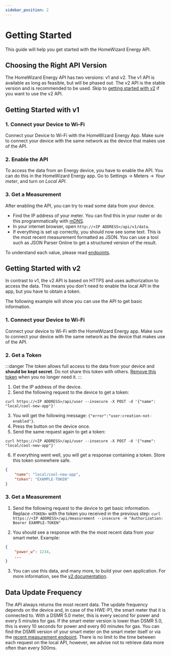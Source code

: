 ```yaml
---
sidebar_position: 2
---
```



# Getting Started

This guide will help you get started with the HomeWizard Energy API.

## Choosing the Right API Version

The HomeWizard Energy API has two versions: v1 and v2. The v1 API is available as long as feasible, but will be phased out. The v2 API is the stable version and is recommended to be used. Skip to [getting started with v2](#getting-started-with-v2) if you want to use the v2 API.

## Getting Started with v1

### 1. Connect your Device to Wi-Fi

Connect your Device to Wi-Fi with the <Link href="https://www.homewizard.nl/energy">HomeWizard Energy App</Link>. Make sure to connect your device with the same network as the device that makes use of the API.

### 2. Enable the API

To access the data from an Energy device, you have to enable the API. You can do this in the <Link href="https://www.homewizard.nl/energy">HomeWizard Energy app</Link>. Go to Settings → Meters → _Your meter_, and turn on _Local API_.

### 3. Get a Measurement

After enabling the API, you can try to read some data from your device.

-   Find the IP address of your meter. You can find this in your router or do this programmatically with [mDNS](/docs/discovery).
-   In your internet browser, open `http://<IP ADDRESS>/api/v1/data`.
-   If everything is set up correctly, you should now see some text. This is the most recent measurement formatted as JSON. You can use a tool such as <Link to="http://json.parser.online.fr">JSON Parser Online</Link> to get a structured version of the result.

To understand each value, please read [endpoints](/docs/category/api-v1/).

## Getting Started with v2

In contrast to v1, the v2 API is based on HTTPS and uses authorization to access the data. This means you don't need to enable the local API in the app, but you have to obtain a token.

The following example will show you can use the API to get basic information.

### 1. Connect your Device to Wi-Fi

Connect your device to Wi-Fi with the <Link href="https://www.homewizard.nl/energy">HomeWizard Energy app</Link>. Make sure to connect your device with the same network as the device that makes use of the API.

### 2. Get a Token

:::danger
The token allows full access to the data from your device and **should be kept secret**. Do not share this token with others. [Remove this token](/docs/v2/authorization#delete-user) when you no longer need it.
:::

1. Get the IP address of the device.
2. Send the following request to the device to get a token:

```
curl https://<IP ADDRESS>/api/user --insecure -X POST -d '{"name": "local/cool-new-app"}'
```

3. You will get the following message: `{"error":"user:creation-not-enabled"}`.
4. Press the button on the device once.
5. Send the same request again to get a token:

```
curl https://<IP ADDRESS>/api/user --insecure -X POST -d '{"name": "local/cool-new-app"}'
```

6. If everything went well, you will get a response containing a token. Store this token somewhere safe.

```json
{
    "name": "local/cool-new-app",
    "token": "EXAMPLE-TOKEN"
}
```

### 3. Get a Measurement

1. Send the following request to the device to get basic information. Replace `<TOKEN>` with the token you received in the previous step: `curl https://<IP ADDRESS>/api/measurement --insecure -H "Authorization: Bearer EXAMPLE-TOKEN"`

2. You should see a response with the the most recent data from your smart meter. Example:

```json
{
    "power_w": 1234,
    ...
}
```

3. You can use this data, and many more, to build your own application. For more information, see the [v2 documentation](/docs/category/api-v2).

## Data Update Frequency

The API always returns the most recent data. The update frequency depends on the device and, in case of the HWE-P1, the smart meter that it is connected to. With a DSMR 5.0 meter, this is every second for power and every 5 minutes for gas. If the smart meter version is lower than DSMR 5.0, this is every 10 seconds for power and every 60 minutes for gas. You can find the DSMR version of your smart meter on the smart meter itself or via the [recent measurement endpoint](/docs/v1/measurement). There is no limit to the time between each request on the local API, however, we advise not to retrieve data more often than every 500ms.
